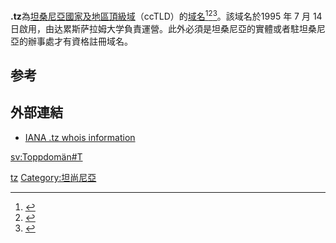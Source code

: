 '''.tz'''為[[坦桑尼亚|坦桑尼亞]][[國家及地區頂級域|國家及地區頂級域]]（ccTLD）的[[域名|域名]]<ref>{{Cite book|title=常用电脑词语速查手册|last=何弘主编|first=|publisher=西安：西安出版社|date=2000-07|isbn=7-80594-644-2|location=|pages=201-202}}</ref><ref>{{Cite book|title=英德汉广播电视技术词典|last=（德）赫伯特·蒂尔曼（Herbert Tillmann）编；梁瑛等译|first=|publisher=北京：中国广播电视出版社|year=2002|isbn=7-5043-3793-5|location=|pages=440-442}}</ref><ref>{{Cite book|title=大学计算机基础|last=刘丕娥主编|first=|publisher=哈尔滨：哈尔滨工业大学出版社|year=2010|isbn=978-7-5603-3056-3|location=|pages=342-345}}</ref>。該域名於1995 年 7 月 14 日啟用，由达累斯萨拉姆大学負責運營。此外必須是坦桑尼亞的實體或者駐坦桑尼亞的辦事處才有資格註冊域名。

== 参考 ==
{{reflist}}

== 外部連結 ==
* [http://www.iana.org/root-whois/tz.htm IANA .tz whois information]{{Wayback|url=http://www.iana.org/root-whois/tz.htm |date=20060611214858 }}

{{CcTLD}}
{{Internet-stub}}

[[Category:國家及地區頂級域|tz]]
[[Category:坦尚尼亞|Category:坦尚尼亞]]

[[sv:Toppdomän#T|sv:Toppdomän#T]]